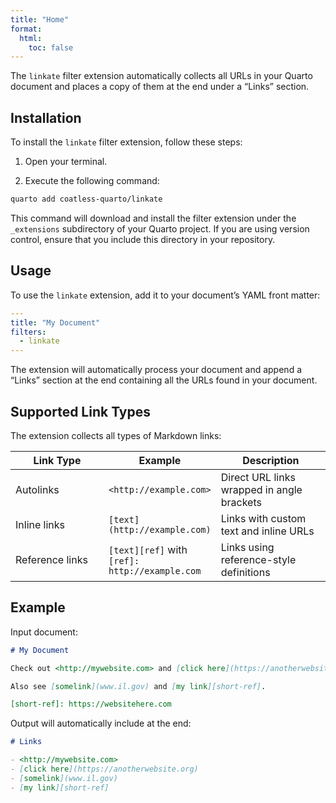 ```yaml
---
title: "Home"
format: 
  html:
    toc: false
---
```


The `linkate` filter extension automatically collects all URLs in your
Quarto document and places a copy of them at the end under a "Links" section.

## Installation

To install the `linkate` filter extension, follow these steps:

1. Open your terminal.

2. Execute the following command:

```bash
quarto add coatless-quarto/linkate
```

This command will download and install the filter extension under the `_extensions` subdirectory of your Quarto project. If you are using version control, ensure that you include this directory in your repository.

## Usage

To use the `linkate` extension, add it to your document's YAML front matter:

```yaml
---
title: "My Document"
filters:
  - linkate
---
```

The extension will automatically process your document and append a "Links" section at the end containing all the URLs found in your document.

## Supported Link Types

The extension collects all types of Markdown links:

| Link Type | Example | Description |
|-----------|---------|-------------|
| Autolinks | `<http://example.com>` | Direct URL links wrapped in angle brackets |
| Inline links | `[text](http://example.com)` | Links with custom text and inline URLs |
| Reference links | `[text][ref]` with `[ref]: http://example.com` | Links using reference-style definitions |

## Example

Input document:

```markdown
# My Document

Check out <http://mywebsite.com> and [click here](https://anotherwebsite.org).

Also see [somelink](www.il.gov) and [my link][short-ref].

[short-ref]: https://websitehere.com
```

Output will automatically include at the end:

```markdown
# Links

- <http://mywebsite.com>
- [click here](https://anotherwebsite.org)
- [somelink](www.il.gov)
- [my link][short-ref]
```
